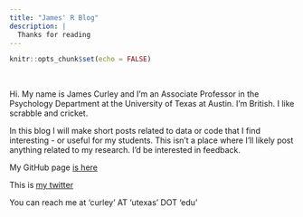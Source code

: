 ```yaml
---
title: "James' R Blog"
description: |
  Thanks for reading
---
```


```r
knitr::opts_chunk$set(echo = FALSE)
```

<br>

Hi. My name is James Curley and I'm an Associate Professor in the Psychology Department at the University of Texas at Austin.  I'm British. I like scrabble and cricket.

In this blog I will make short posts related to data or code that I find interesting - or useful for my students. This isn't a place where I'll likely post anything related to my research.  I'd be interested in feedback.

My GitHub page [is here](https://github.com/jalapic)

This is [my twitter](https://twitter.com/jalapic)

You can reach me at 'curley' AT 'utexas' DOT 'edu'